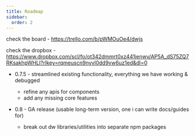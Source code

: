 ```yaml
---
title: Roadmap
sidebar:
  order: 2
---
```


check the board - https://trello.com/b/pWMOuOe4/dwjs

check the dropbox - https://www.dropbox.com/scl/fo/ot342dmmrt0xz441jenwv/AP5A_dS75ZQ7RKsakhpWHLI?rlkey=rqmeuscn9nyvl0dd9vw6uz1ed&dl=0

- 0.7.5 - streamlined existing functionality, everything we have working & debugged
  - refine any apis for components
  - add any missing core features

- 0.8 - GA release (usable long-term version, one i can write docs/guides for)
  - break out dw libraries/utilities into separate npm packages

